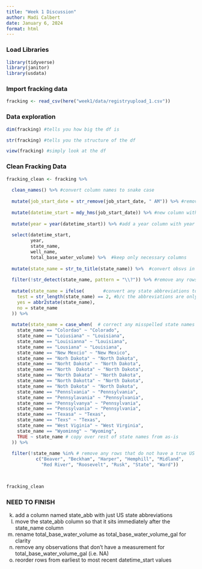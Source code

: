 ```yaml
---
title: "Week 1 Discussion"
author: Madi Calbert
date: January 6, 2024
format: html
---
```


### Load Libraries

```r
library(tidyverse)
library(janitor)
library(usdata)
```

### Import fracking data 

```r
fracking <- read_csv(here("week1/data/registryupload_1.csv"))
```

### Data exploration 

```r
dim(fracking) #tells you how big the df is

str(fracking) #tells you the structure of the df 

view(fracking) #simply look at the df
```


### Clean Fracking Data 

```r
fracking_clean <- fracking %>% 
  
  clean_names() %>% #convert column names to snake case
  
  mutate(job_start_date = str_remove(job_start_date, " AM")) %>% #remove "AM" from start date
  
  mutate(datetime_start = mdy_hms(job_start_date)) %>% #new column with datetime objects
  
  mutate(year = year(datetime_start)) %>% #add a year column with year from datetime_start
  
  select(datetime_start, 
         year, 
         state_name, 
         well_name, 
         total_base_water_volume) %>%  #keep only necessary columns
  
  mutate(state_name = str_to_title(state_name)) %>%  #convert obsvs in the state_name column to Title Case
  
  filter(!str_detect(state_name, pattern = "\\?")) %>% #remove any rows where the state name ends in ?
  
  mutate(state_name = ifelse(       #convert any state abbreviations to full names in the state_name column
    test = str_length(state_name) == 2, #b/c the abbreviations are only 2 characters long (ex: Pa)
    yes = abbr2state(state_name),
    no = state_name
  )) %>% 
  
  mutate(state_name = case_when(  # correct any misspelled state names in the state_name
    state_name == "Colordao" ~ "Colorado",
    state_name == "Loiusiana" ~ "Louisiana",
    state_name == "Louisianna" ~ "Louisiana",
    state_name == "Lousiana" ~ "Louisiana",
    state_name == "New Mexcio" ~ "New Mexico",
    state_name == "Norh Dakota" ~ "North Dakota",
    state_name == "Norht Dakota" ~ "North Dakota",
    state_name == "North  Dakota" ~ "North Dakota",
    state_name == "North Dakata" ~ "North Dakota",
    state_name == "North Dakotta" ~ "North Dakota",
    state_name == "Noth Dakota" ~ "North Dakota",
    state_name == "Pennslvania" ~ "Pennsylvania",
    state_name == "Pennsylavania" ~ "Pennsylvania",
    state_name == "Pennsylvanya" ~ "Pennsylvania",
    state_name == "Penssylvania" ~ "Pennsylvania",
    state_name == "Texasa" ~ "Texas",
    state_name == "Texs" ~ "Texas", 
    state_name == "West Viginia" ~ "West Virginia",
    state_name == "Wyominng" ~ "Wyoming", 
    TRUE ~ state_name # copy over rest of state names from as-is
  )) %>% 
  
  filter(!state_name %in% # remove any rows that do not have a true US state name
           c("Beaver", "Beckham", "Harper", "Hemphill", "Midland", 
             "Red River", "Roosevelt", "Rusk", "State", "Ward"))
  


fracking_clean
```

### NEED TO FINISH 

k. add a column named state_abb with just US state abbreviations
l. move the state_abb column so that it sits immediately after the state_name column
m. rename total_base_water_volume as total_base_water_volume_gal for clarity
n. remove any observations that don’t have a measurement for total_base_water_volume_gal (i.e. NA)
o. reorder rows from earliest to most recent datetime_start values